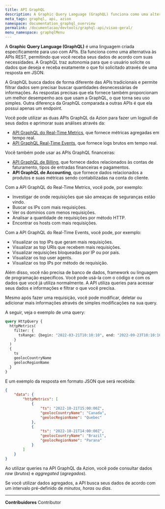 ```yaml
---
title: API GraphQL
description: A Graphic Query Language (GraphQL) funciona como uma alternativa às APIs REST, permitindo que você receba seus dados de acordo com suas necessidades. A GraphQL traz autonomia para o usuário solicitar os dados que deseja e receber exatamente o que foi solicitado através de uma resposta em JSON.
meta_tags: graphql, api, azion
namespace: documentation_graphql_overview
permalink: /documentacao/devtools/graphql-api/visao-geral/
menu_namespace: graphqlMenu
---
```



A **Graphic Query Language (GraphQL)** é uma linguagem criada especificamente para uso com APIs. Ela funciona como uma alternativa às APIs REST, permitindo que você receba seus dados de acordo com suas necessidades. A GraphQL traz autonomia para que o usuário solicite os dados que deseja e receba exatamente o que foi solicitado através de uma resposta em JSON.

A GraphQL busca dados de forma diferente das APIs tradicionais e permite filtrar dados sem precisar buscar quantidades desnecessárias de informações. As respostas precisas que ela fornece também proporcionam um melhor desempenho aos que usam a GraphQL, o que torna seu uso simples. Outra diferença da GraphQL comparada a outras APIs é que ela possui apenas um endpoint.

Você pode utilizar as duas APIs GraphQL da Azion para fazer um logpull de seus dados e aprimorar suas análises através da:

- [API GraphQL do Real-Time Metrics](/pt-br/documentacao/produtos/observe/real-time-metrics/), que fornece métricas agregadas em tempo real.
- [API GraphQL Real-Time Events](/pt-br/documentacao/produtos/observe/real-time-events/), que fornece logs brutos em tempo real.

<LinkButton outlined link="/pt-br/documentacao/devtools/graphql-api/queries/" label="saiba mais sobre dados agregados e brutos" />

Você também pode usar as APIs GraphQL financeiras:

- [API GraphQL de Billing](/pt-br/documentacao/produtos/gestao-de-contas/billing-and-subscriptions/), que fornece dados relacionados às contas de faturamento, tipos de entradas financeiras e pagamentos.
- **API GraphQL de Accounting**, que fornece dados relacionados a produtos e suas métricas sendo contabilizadas na conta do cliente.

Com a API GraphQL do Real-Time Metrics, você pode, por exemplo:

- Investigar de onde requisições que são ameaças de seguranças estão vindo.
- Buscar os IPs com mais requisições.
- Ver os domínios com menos requisições.
- Analisar a quantidade de requisições por método HTTP.
- Encontrar os hosts com mais requisições.

Com a API GraphQL do Real-Time Events, você pode, por exemplo:

- Visualizar os top IPs que geram mais requisições.
- Visualizar as top URIs que recebem mais requisições.
- Visualizar requisições bloqueadas por IP ou por país.
- Visualizar os top user agents.
- Visualizar os top IPs por método de requisição.

Além disso, você não precisa de banco de dados, framework ou linguagem de programação específicos. Você pode usá-la com o código e com os dados que você já utiliza normalmente. A API utiliza queries para acessar seus dados e informações e filtrar o que você precisa.

Mesmo após fazer uma requisição, você pode modificar, deletar ou adicionar mais informações através de simples modificações na sua query.

A seguir, veja o exemplo de uma query:

```graphql
query HttpQuery {
  httpMetrics(
    filter: {
      tsRange: {begin: "2022-03-21T10:10:10", end: "2022-09-23T10:10:10"}
    }
  ) 
  {	
    ts
    geolocCountryName
    geolocRegionName
  }
}
```

E um exemplo da resposta em formato JSON que será recebida:

```json
{
    "data": {
        "httpMetrics": [
            {
                "ts": "2022-10-21T15:00:00Z",
                "geolocCountryName": "Canada",
                "geolocRegionName": "Quebec"
            },
            {
                "ts": "2022-10-21T14:00:00Z",
                "geolocCountryName": "Brazil",
                "geolocRegionName": "Parana"
            }
        ]
    }
}
```

Ao utilizar queries na API GraphQL da Azion, você pode consultar dados *raw* (*brutos*) e *aggregated* (*agregados*).

Se você utilizar dados agregados, a API busca seus dados de acordo com um intervalo pré-definido de *minutos*, *horas* ou *dias*.



---


**Contribuidores** <ContributorList>Contributor</ContributorList>
